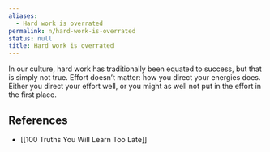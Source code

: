```yaml
---
aliases:
  - Hard work is overrated
permalink: n/hard-work-is-overrated
status: null
title: Hard work is overrated
---
```

In our culture, hard work has traditionally been equated to success, but that is simply not true. Effort doesn’t matter: how you direct your energies does. Either you direct your effort well, or you might as well not put in the effort in the first place.

## References

- [[100 Truths You Will Learn Too Late]]
